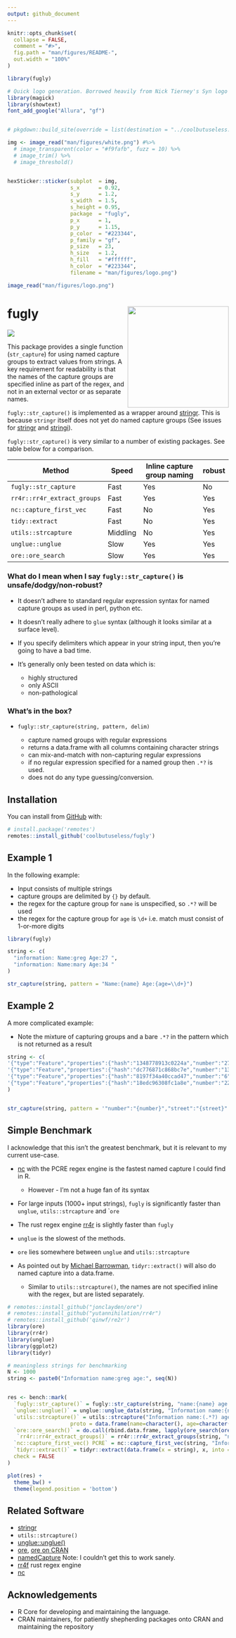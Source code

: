 ```yaml
---
output: github_document
---
```


<!-- README.md is generated from README.Rmd. Please edit that file -->

```r
knitr::opts_chunk$set(
  collapse = FALSE,
  comment = "#>",
  fig.path = "man/figures/README-",
  out.width = "100%"
)

library(fugly)
```

```r
# Quick logo generation. Borrowed heavily from Nick Tierney's Syn logo process
library(magick)
library(showtext)
font_add_google("Allura", "gf")


# pkgdown::build_site(override = list(destination = "../coolbutuseless.github.io/package/minipdf"))
```

```r
img <- image_read("man/figures/white.png") #%>%
  # image_transparent(color = "#f9fafb", fuzz = 10) %>%
  # image_trim() %>%
  # image_threshold()


hexSticker::sticker(subplot  = img,
                    s_x      = 0.92,
                    s_y      = 1.2,
                    s_width  = 1.5,
                    s_height = 0.95,
                    package  = "fugly",
                    p_x      = 1,
                    p_y      = 1.15,
                    p_color  = "#223344",
                    p_family = "gf",
                    p_size   = 23,
                    h_size   = 1.2,
                    h_fill   = "#ffffff",
                    h_color  = "#223344",
                    filename = "man/figures/logo.png")

image_read("man/figures/logo.png")
```

# fugly <img src="man/figures/logo.png" align="right" height="230/"/>

<!-- badges: start -->

![](https://img.shields.io/badge/cool-useless-green.svg)

<!-- badges: end -->

This package provides a single function (`str_capture`) for using named capture 
groups to extract values from strings. A key requirement for readability is that 
the names of the capture groups are specified inline as part of the regex, 
and not in an external vector or as separate names.

`fugly::str_capture()` is implemented as a wrapper around 
[stringr](https://cran.r-project.org/package=stringr). This is because `stringr` 
itself does not yet do named capture groups (See issues for 
[stringr](https://github.com/tidyverse/stringr/issues/71) and 
[stringi](https://github.com/gagolews/stringi/issues/153)).

`fugly::str_capture()` is very similar to a number of existing packages. See
table below for a comparison.

| Method                      | Speed    | Inline capture group naming | robust |
|-----------------------------|----------|-----------------------------|--------|
| `fugly::str_capture`        | Fast     | Yes                         | No     |
| `rr4r::rr4r_extract_groups` | Fast     | Yes                         | Yes    |
| `nc::capture_first_vec`     | Fast     | No                          | Yes    |
| `tidy::extract`             | Fast     | No                          | Yes    |
| `utils::strcapture`         | Middling | No                          | Yes    |
| `unglue::unglue`            | Slow     | Yes                         | Yes    |
| `ore::ore_search`           | Slow     | Yes                         | Yes    |

### What do I mean when I say `fugly::str_capture()` is unsafe/dodgy/non-robust?

-   It doesn't adhere to standard regular expression syntax for named capture groups as used in perl, python etc.

-   It doesn't really adhere to `glue` syntax (although it looks similar at a surface level).

-   If you specify delimiters which appear in your string input, then you're going to have a bad time.

-   It's generally only been tested on data which is:

    -   highly structured
    -   only ASCII
    -   non-pathological

### What's in the box?

-   `fugly::str_capture(string, pattern, delim)`

    -   capture named groups with regular expressions
    -   returns a data.frame with all columns containing character strings
    -   can mix-and-match with non-capturing regular expressions
    -   if no regular expression specified for a named group then `.*?` is used.
    -   does not do any type guessing/conversion.

## Installation

You can install from [GitHub](https://github.com/coolbutuseless/fugly) with:

``` r
# install.package('remotes')
remotes::install_github('coolbutuseless/fugly')
```

## Example 1

In the following example:

-   Input consists of multiple strings
-   capture groups are delimited by `{}` by default.
-   the regex for the capture group for `name` is unspecified, so `.*?` will be used
-   the regex for the capture group for `age` is `\d+` i.e. match must consist of 1-or-more digits

```r
library(fugly)

string <- c(
  "information: Name:greg Age:27 ",
  "information: Name:mary Age:34 "
)

str_capture(string, pattern = "Name:{name} Age:{age=\\d+}")
```

## Example 2

A more complicated example:

-   Note the mixture of capturing groups and a bare `.*?` in the pattern which is not returned as a result

```r
string <- c(
'{"type":"Feature","properties":{"hash":"1348778913c0224a","number":"27","street":"BANAMBILA STREET","unit":"","city":"ARANDA","district":"","region":"ACT","postcode":"2614","id":"GAACT714851647"},"geometry":{"type":"Point","coordinates":[149.0826143,-35.2545558]}}',
'{"type":"Feature","properties":{"hash":"dc776871c868bc7e","number":"139","street":"BOUVERIE STREET","unit":"UNIT 711","city":"CARLTON","district":"","region":"VIC","postcode":"3053","id":"GAVIC423944917"},"geometry":{"type":"Point","coordinates":[144.9617149,-37.8032551]}}',
'{"type":"Feature","properties":{"hash":"8197f34a40ccad47","number":"6","street":"MOGRIDGE STREET","unit":"","city":"WARWICK","district":"","region":"QLD","postcode":"4370","id":"GAQLD155949502"},"geometry":{"type":"Point","coordinates":[152.0230999,-28.2230133]}}',
'{"type":"Feature","properties":{"hash":"18edc96308fc1a8e","number":"22","street":"ORR STREET","unit":"UNIT 507","city":"CARLTON","district":"","region":"VIC","postcode":"3053","id":"GAVIC424282716"},"geometry":{"type":"Point","coordinates":[144.9653484,-37.8063371]}}'
)


str_capture(string, pattern = '"number":"{number}","street":"{street}".*?"coordinates":\\[{coords}\\]')

```

## Simple Benchmark

I acknowledge that this isn't the greatest benchmark, but it is relevant to my current use-case.

-   [nc](https://github.com/tdhock/nc) with the PCRE regex engine is the fastest named capture I could find in R.

    -   However - I'm not a huge fan of its syntax

-   For large inputs (1000+ input strings), `fugly` is significantly faster than `unglue`, `utils::strcapture` and \``ore`

-   The rust regex engine [rr4r](https://github.com/yutannihilation/rr4r) is slightly faster than `fugly`

-   `unglue` is the slowest of the methods.

-   `ore` lies somewhere between `unglue` and `utils::strcapture`

-   As pointed out by [Michael Barrowman](https://twitter.com/MyKo101AB), `tidyr::extract()` will also do named capture into a data.frame.

    -   Similar to `utils::strcapture()`, the names are not specified inline with the regex, but are listed separately.

```r
# remotes::install_github("jonclayden/ore")
# remotes::install_github("yutannihilation/rr4r")
# remotes::install_github('qinwf/re2r') 
library(ore)
library(rr4r)
library(unglue)
library(ggplot2)
library(tidyr)

# meaningless strings for benchmarking
N <- 1000
string <- paste0("Information name:greg age:", seq(N))


res <- bench::mark(
  `fugly::str_capture()` = fugly::str_capture(string, "name:{name} age:{age=\\d+}"),
  `unglue::unglue()` = unglue::unglue_data(string, "Information name:{name} age:{age=\\d+}"),
  `utils::strcapture()` = utils::strcapture("Information name:(.*?) age:(\\d+)", string, 
                    proto = data.frame(name=character(), age=character())),
  `ore::ore_search()` = do.call(rbind.data.frame, lapply(ore_search(ore('name:(?<name>.*?) age:(?<age>\\d+)', encoding='utf8'), string, all=TRUE), function(x) {x$groups$matches})),
   `rr4r::rr4r_extract_groups()` = rr4r::rr4r_extract_groups(string, "name:(?P<name>.*?) age:(?P<age>\\d+)"),
  `nc::capture_first_vec() PCRE` = nc::capture_first_vec(string, "Information name:", name=".*?", " age:", age="\\d+", engine = 'PCRE'),
  `tidyr::extract()` = tidyr::extract(data.frame(x = string), x, into = c('name', 'age'), regex = 'name:(.*?) age:(\\d+)'),
  check = FALSE
)
```

```r
plot(res) + 
  theme_bw() + 
  theme(legend.position = 'bottom')
```

## Related Software

-   [stringr](https://cran.r-project.org/package=stringr)
-   `utils::strcapture()`
-   [unglue::unglue()](%5Bunglue%5D(https://cran.r-project.org/web/packages/unglue/index.html))
-   [ore](https://github.com/jonclayden/ore), [ore on CRAN](https://cran.r-project.org/package=ore)
-   [namedCapture](https://cran.r-project.org/web/packages/namedCapture/index.html) Note: I couldn't get this to work sanely.
-   [rr4f](https://github.com/yutannihilation/rr4r) rust regex engine
-   [nc](https://github.com/tdhock/nc)

## Acknowledgements

-   R Core for developing and maintaining the language.
-   CRAN maintainers, for patiently shepherding packages onto CRAN and maintaining the repository
